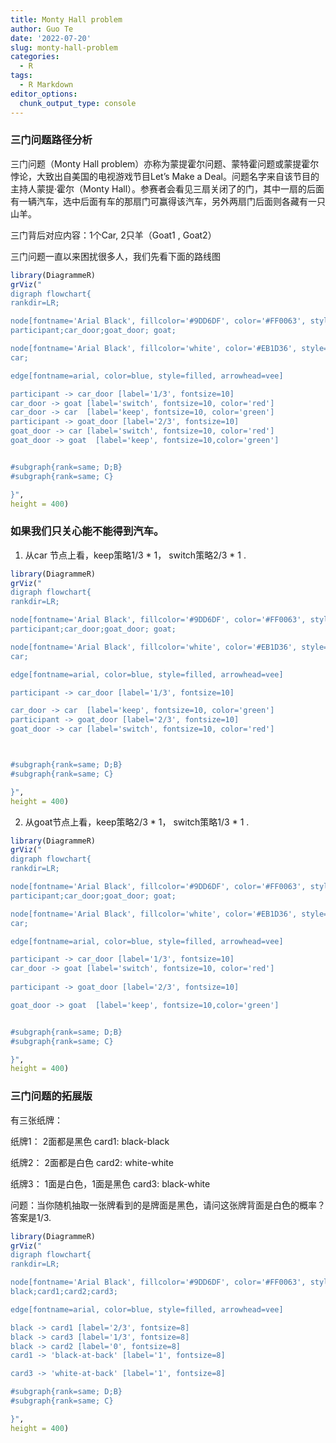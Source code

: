 ```yaml
---
title: Monty Hall problem
author: Guo Te
date: '2022-07-20'
slug: monty-hall-problem
categories:
  - R
tags:
  - R Markdown
editor_options: 
  chunk_output_type: console
---
```



### 三门问题路径分析

三门问题（Monty Hall problem）亦称为蒙提霍尔问题、蒙特霍问题或蒙提霍尔悖论，大致出自美国的电视游戏节目Let's Make a Deal。问题名字来自该节目的主持人蒙提·霍尔（Monty Hall）。参赛者会看见三扇关闭了的门，其中一扇的后面有一辆汽车，选中后面有车的那扇门可赢得该汽车，另外两扇门后面则各藏有一只山羊。



三门背后对应内容：1个Car, 2只羊（Goat1 , Goat2）

三门问题一直以来困扰很多人，我们先看下面的路线图

```r
library(DiagrammeR)
grViz("
digraph flowchart{
rankdir=LR; 

node[fontname='Arial Black', fillcolor='#9DD6DF', color='#FF0063', style=filled, shape=oval]
participant;car_door;goat_door; goat;

node[fontname='Arial Black', fillcolor='white', color='#EB1D36', style=filled, shape=oval]
car;

edge[fontname=arial, color=blue, style=filled, arrowhead=vee]

participant -> car_door [label='1/3', fontsize=10]
car_door -> goat [label='switch', fontsize=10, color='red']
car_door -> car  [label='keep', fontsize=10, color='green']
participant -> goat_door [label='2/3', fontsize=10]
goat_door -> car [label='switch', fontsize=10, color='red']
goat_door -> goat  [label='keep', fontsize=10,color='green']


#subgraph{rank=same; D;B}
#subgraph{rank=same; C}

}",
height = 400)
```

### 如果我们只关心能不能得到汽车。

1. 从car 节点上看，keep策略1/3 * 1， switch策略2/3 * 1 . 
```r
library(DiagrammeR)
grViz("
digraph flowchart{
rankdir=LR; 

node[fontname='Arial Black', fillcolor='#9DD6DF', color='#FF0063', style=filled, shape=oval]
participant;car_door;goat_door; goat;

node[fontname='Arial Black', fillcolor='white', color='#EB1D36', style=filled, shape=oval]
car;

edge[fontname=arial, color=blue, style=filled, arrowhead=vee]

participant -> car_door [label='1/3', fontsize=10]

car_door -> car  [label='keep', fontsize=10, color='green']
participant -> goat_door [label='2/3', fontsize=10]
goat_door -> car [label='switch', fontsize=10, color='red']



#subgraph{rank=same; D;B}
#subgraph{rank=same; C}

}",
height = 400)
```
2. 从goat节点上看，keep策略2/3 * 1， switch策略1/3 * 1 .

```r
library(DiagrammeR)
grViz("
digraph flowchart{
rankdir=LR; 

node[fontname='Arial Black', fillcolor='#9DD6DF', color='#FF0063', style=filled, shape=oval]
participant;car_door;goat_door; goat;

node[fontname='Arial Black', fillcolor='white', color='#EB1D36', style=filled, shape=oval]
car;

edge[fontname=arial, color=blue, style=filled, arrowhead=vee]

participant -> car_door [label='1/3', fontsize=10]
car_door -> goat [label='switch', fontsize=10, color='red']
 
participant -> goat_door [label='2/3', fontsize=10]

goat_door -> goat  [label='keep', fontsize=10,color='green']


#subgraph{rank=same; D;B}
#subgraph{rank=same; C}

}",
height = 400)
```


### 三门问题的拓展版
有三张纸牌：

纸牌1： 2面都是黑色          card1: black-black 

纸牌2： 2面都是白色          card2: white-white

纸牌3： 1面是白色，1面是黑色 card3: black-white 

问题：当你随机抽取一张牌看到的是牌面是黑色，请问这张牌背面是白色的概率？答案是1/3.

```r
library(DiagrammeR)
grViz("
digraph flowchart{
rankdir=LR; 

node[fontname='Arial Black', fillcolor='#9DD6DF', color='#FF0063', style=filled, shape=oval]
black;card1;card2;card3;

edge[fontname=arial, color=blue, style=filled, arrowhead=vee]

black -> card1 [label='2/3', fontsize=8]
black -> card3 [label='1/3', fontsize=8]
black -> card2 [label='0', fontsize=8]
card1 -> 'black-at-back' [label='1', fontsize=8]

card3 -> 'white-at-back' [label='1', fontsize=8]

#subgraph{rank=same; D;B}
#subgraph{rank=same; C}

}",
height = 400)
```
